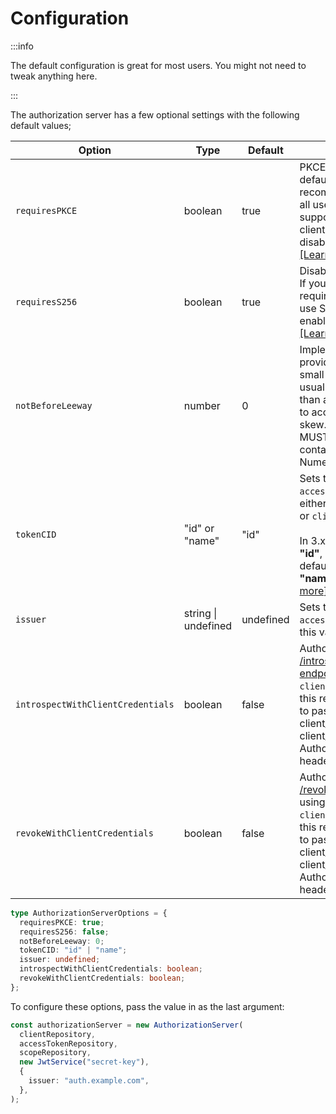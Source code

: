 # Configuration

:::info

The default configuration is great for most users. You might not need to tweak anything here.

:::

The authorization server has a few optional settings with the following default values;

| Option                            | Type                | Default   | Details                                                                                                                                                                                    |
| --------------------------------- | ------------------- | --------- | ------------------------------------------------------------------------------------------------------------------------------------------------------------------------------------------ |
| `requiresPKCE`                    | boolean             | true      | PKCE is enabled by default and recommended for all users. To support a legacy client without PKCE, disable this option. [[Learn more]][requires-pkce]                                      |
| `requiresS256`                    | boolean             | true      | Disabled by default. If you want to require all clients to use S256, you can enable that here. [[Learn more]][requires-s256]                                                               |
| `notBeforeLeeway`                 | number              | 0         | Implementers MAY provide for some small leeway, usually no more than a few minutes, to account for clock skew. Its value MUST be a number containing a NumericDate value.                  |
| `tokenCID`                        | "id" or "name"      | "id"      | Sets the JWT `accessToken.cid` to either the `client.id` or `client.name`.<br /><br />In 3.x the default is **"id"**, in v2.x the default was **"name"**. [[Learn more]][token-cid]        |
| `issuer`                          | string \| undefined | undefined | Sets the JWT `accessToken.iss` to this value.                                                                                                                                              |
| `introspectWithClientCredentials` | boolean             | false     | Authorize [the /introspect endpoint](../endpoints/introspect.mdx) using `client_credentials`, this requires users to pass in a valid client_id and client_secret (or Authorization header) |
| `revokeWithClientCredentials`     | boolean             | false     | Authorize [the /revoke endpoint](../endpoints/revoke.mdx) using `client_credentials`, this requires users to pass in a valid client_id and client_secret (or Authorization header)         |

```ts
type AuthorizationServerOptions = {
  requiresPKCE: true;
  requiresS256: false;
  notBeforeLeeway: 0;
  tokenCID: "id" | "name";
  issuer: undefined;
  introspectWithClientCredentials: boolean;
  revokeWithClientCredentials: boolean;
};
```

To configure these options, pass the value in as the last argument:

```ts
const authorizationServer = new AuthorizationServer(
  clientRepository,
  accessTokenRepository,
  scopeRepository,
  new JwtService("secret-key"),
  {
    issuer: "auth.example.com",
  },
);
```

[requires-pkce]: https://datatracker.ietf.org/doc/html/rfc7636
[requires-s256]: https://datatracker.ietf.org/doc/html/rfc7636#section-4.2
[token-cid]: https://github.com/jasonraimondi/ts-oauth2-server/blob/e7a31b207701f90552abc82d82c72b143bc15130/src/grants/abstract/abstract.grant.ts#L123
